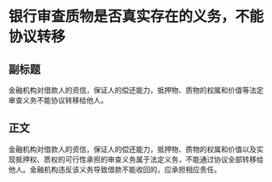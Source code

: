 # 银行审查质物是否真实存在的义务，不能协议转移
## 副标题
金融机构对借款人的资信，保证人的偿还能力，抵押物、质物的权属和价值等法定审查义务不能协议转移给他人。
## 正文
金融机构对借款人的资信，保证人的偿还能力，抵押物、质物的权属和价值以及实现抵押权、质权的可行性承担的审查义务属于法定义务，不能通过协议全部转移给他人。金融机构违反该义务导致借款不能收回的，应承担相应责任。